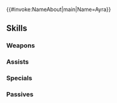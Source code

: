 {{#invoke:NameAbout|main|Name=Ayra}}{{HeroPage Tabs}}
{{Hero Infobox
|Name=Ayra
|Title=Supreme Astra
|WeaponType=Red Sword
|MoveType=Infantry
|Origin=Fire Emblem: Genealogy of the Holy War
|Gender=Female
|LegendaryEffect=Water
|BoostHP=3
|BoostSpd=3
|Duel=205
|actorEN=Brina Palencia
|actorJP=折笠愛
|artist=マキムラシュンスケ
|additionDate=January 28, 2025
|releaseDate=January 28, 2025
|cv1=3
|cv2=800100
|TagID=伝承アイラ
|InternalID=1201
|Properties=legendary
|description=Princess of Isaach, a descendant of the crusader Od, and a master of the sword. She was praised as the sword princess of the technique Astra. Appears in Fire Emblem: Genealogy of the Holy War.
}}
{{Stats Page
|Lv1HP=18|Lv1ATK=11|Lv1SPD=9|Lv1DEF=10|Lv1RES=9
|GRHP=50|GRATK=80|GRSPD=90|GRDEF=55|GRRES=50
}}
==Skills==
===Weapons===
{{Weapons Table
|weapon1=Iron Sword
|weapon1Default=1
|weapon1Unlock=1
|weapon2=Steel Sword
|weapon2Default=2
|weapon2Unlock=2
|weapon3=Silver Sword
|weapon3Default=4
|weapon3Unlock=3
|weapon4=Sword of Isaach
|weapon4Default=5
|weapon4Unlock=5
}}
===Assists===
{{Assists Table}}
===Specials===
{{Specials Table
|special1=Night Sky
|special1Default=4
|special1Unlock=3
|special2=Astra
|special2Unlock=4
|special3=Crusader's Astra
|special3Unlock=5
}}
===Passives===
{{Passives Table
|passiveA1=Atk/Spd Clash 1
|passiveA2=Atk/Spd Clash 2
|passiveA3=Atk/Spd Clash 3
|passiveA4=Atk/Spd Excel
|passiveA1Unlock=2
|passiveA2Unlock=3
|passiveA3Unlock=4
|passiveA4Unlock=5
|passiveB1=Speedtaker 1
|passiveB2=Speedtaker 2
|passiveB3=Speedtaker 3
|passiveB4=Speedtaker 4
|passiveB1Unlock=2
|passiveB2Unlock=3
|passiveB3Unlock=4
|passiveB4Unlock=5
|passiveC1=Odd Tempest 1
|passiveC2=Odd Tempest 2
|passiveC3=Odd Tempest 3
|passiveC4=Brutal Tempest
|passiveC1Unlock=2
|passiveC2Unlock=3
|passiveC3Unlock=4
|passiveC4Unlock=5
}}
{{Heroes Navbox}}